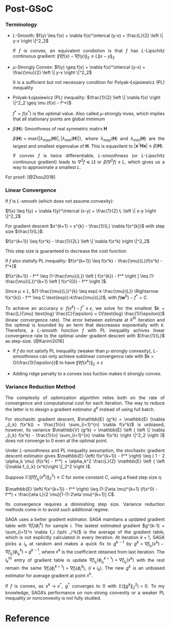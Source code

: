 # Post-GSoC {-}
### Terminology {-} 

* $L$-Smooth: $f(y) \leq f(x) + \nabla f(x)^\intercal (y-x) + \frac{L}{2} \left \| y-x \right \|^2_2$
<p style="text-align:justify;">
If $f$ is convex, an equivalent condistion is that $f$ has $L$-Lipschitz continuous gradient: $\left \| \nabla f(x) - \nabla f(y) \right \|_2 \leq L \left \| x - y \right \|_2$
</p>

* $\mu$-Strongly Convex: $f(y) \geq f(x) + \nabla f(x)^\intercal (y-x) + \frac{\mu}{2} \left \| y-x \right \|^2_2$
<p style="text-align:justify;">
It is a sufficient but not necessary condition for Polyak-Łojasiewicz (PL) inequality
</p>

* Polyak-Łojasiewicz (PL) inequality: $\frac{1}{2} \left \| \nabla f(x) \right \|^2_2 \geq \mu (f(x) - f^*)$
<p style="text-align:justify;">
$f^* = f(x^*)$ is the optimal value. Also called $\mu$-strongly invex, which implies that all stationary points are global minimum
</p>

* $\beta (\mathbf{H})$: Smoothness of real symmetric matirx $\mathbf{H}$
<p style="text-align:justify;">
$\beta (\mathbf{H}) = max \{ |\lambda_{max}(\mathbf{H})|, |\lambda_{min}(\mathbf{H})| \}$, where $\lambda_{max}(\mathbf{H})$ and $\lambda_{min}(\mathbf{H})$ are the largest and smallest eigenvalue of $\mathbf{H}$. This is equavilent to $\left | \mathbf{x}^\intercal \mathbf{H} \mathbf{x} \right | \leq \beta (\mathbf{H})$.</p>
<p style="text-align:justify;"> If convex $f$ is twice differentiable, $L$-smoothness (or $L$-Lipschitz continuous gradient) leads to $\nabla^2 f \preceq L \mathbf{I}$ or $\beta (\nabla^2 f) \leq L$, which gives us a way to approximate a smallest $L$.
</p>

For proof: [@Zhou2018]

### Linear Convergence {-}

If $f$ is $L$-smooth (which does not assume convexity):

$f(x) \leq f(y) + \nabla f(y)^\intercal (x-y) + \frac{1}{2} L \left \| x-y \right \|^2_2$

For gradient descent $x^{k+1} = x^{k} - \frac{1}{L} \nabla f(x^{k})$ with step size $\frac{1}{L}$:

$f(x^{k+1}) \leq f(x^k) - \frac{1}{2L} \left \| \nabla f(x^k) \right \|^2_2$

This step size is guaranteed to decrease the cost function

If $f$ also statisfy PL inequality:
$f(x^{k+1}) \leq f(x^k) - \frac{\mu}{L}(f(x^k) - f^*)$

$f(x^{k+1}) - f^* \leq (1-\frac{\mu}{L}) \left [ f(x^{k}) - f^* \right ] \leq (1-\frac{\mu}{L})^{k+1} \left [ f(x^{0}) - f^* \right ]$.

Since $\mu \leq L$, $(1-\frac{\mu}{L})^{k} \leq exp(-k \frac{\mu}{L}) \Rightarrow f(x^{k}) - f^* \leq C \text{exp}(-k\frac{\mu}{L})$, with $f(\mathbf{w}^{0}) - f^* = C$.

<p style="text-align:justify;">
To achieve an accuracy $\epsilon$: $f(x^k)-f^* \leq \epsilon$, we solve for the smallest $k = \frac{L}{\mu} \text{log} \frac{C}{\epsilon} = O(\text{log} \frac{1}{\epsilon})$ (linear convergence rate). The error between estimate at $k^{th}$ iteration and the optimal is bounded by an term that descreases expoentially with $k$. Therefore, a $L$-smooth function $f$ with PL inequality achives linear convergence rate to the optimal under gradient descent with $\frac{1}{L}$ as step-size. [@Karimi2016]</p>

<p style="text-align:justify;">
* If $f$ do not satisfy PL inequality (weaker than $\mu$-strongly convexity), $L$-smoothness can only achieve sublinear convergence rate with $k = O(\frac{1}{\epsilon})$ to have $\left \| \nabla f(x^k) \right \|_2 \leq \epsilon$

* Adding ridge penalty to a convex loss fuction makes it strongly convex.
</p>

### Variance Reduction Method{-}
<p style="text-align:justify;">
The complexity of optimization algorithm relies both on the rate of convergence and computational cost for each iteration. The way to reduce the latter is to design a gradient estimator $g^k$ instead of using full batch.</p>

<p style="text-align:justify;">
For stochasitc gradient descent, $\mathbb{E} (g^k) = \mathbb{E} (\nabla _{i_k} f(x^k)) = \frac{1}{n} \sum_{i=1}^{n} \nabla f(x^k)$ is unbiased, however, its variance $\mathbb{V} (g^k) = \mathbb{E} \left ( \left \| \nabla _{i_k} f(x^k) -  \frac{1}{n} \sum_{i=1}^{n} \nabla f(x^k) \right \|^2_2  \right )$ does not converge to 0 even at the optimal point.</p> 

<p style="text-align:justify;">
Under $L$-smoothness and PL inequality assumption, the stochastic gradient descent estimator gives 
$\mathbb{E} \left( f(x^{k+1}) - f^* \right) \leq ( 1 - 2 \alpha_k \mu) (f(x^k) - f^*) + \alpha_k^2 \frac{L}{2} \mathbb{E} \left ( \left \|\nabla f_{i_k} (x^k)\right \|_2^2 \right )$.</p> 

<p style="text-align:justify;">
Suppose $\mathbb{E} \left ( \left \|\nabla f_{i_k} (x^k)\right \|_2^2 \right ) \leq C$ for some constant $C$, using a fixed step size $\eta$: 

$\mathbb{E} \left( f(x^{k+1}) - f^* \right) \leq (1-2\eta \mu)^{k+1} (f(x^0) - f^*) + \frac{\eta L}{2 \mu}[1-(1-2\eta \mu)^{k+1}] C$.</p>

<p style="text-align:justify;">
Its convergence requires a diminishing step size. Variance reduction methods come in to avoid such additional regime.</p>

<p style="text-align:justify;">
SAGA uses a better gradient estimator. SAGA maintians a updated gradient table with $\nabla f_i(\phi_i^k)$ for sample $i$. The lastest estimated gradient $g^{k-1} = \sum_{i=1}^n \nabla f_i (\phi _i^k)$ is the average of the gradient table, which is not explicitly calculated in every iteration. At iteration $k+1$, SAGA picks a $i_k$ at random and makes a quick fix to $g^{k-1}$ by $g^k = \nabla f _{i_k}(x^k) - \nabla  f_{i_k}(\phi _{i_k}^k) + g^{k-1}$, where $x^k$ is the coefficient obtained from last iteration. The $i_k^{\text{th}}$ entry of gradient table is update $\nabla f_{i_k}(\phi _{i_k}^{k+1}) = \nabla f _{i_k}(x^k)$ with the rest remain the same $\nabla f_{i}(\phi _{i}^{k+1}) = \nabla f_{i}(\phi _{i}^{k})$, $(i \neq i_k)$. The new $g^k$ is an unbiased estimator for average gradient at point $x^k$.</p>

<p style="text-align:justify;">
If $f$ is convex, as $x^k \rightarrow x^*$, $g^*$ converges to 0 with $\mathbb{E} (\left \| g^k \right \|_2^2) = 0$. To my knowledge, SAGA's performance on non-strong convexity or a weaker PL inequality or nonconvexity is not fully studied.</p>

# Reference